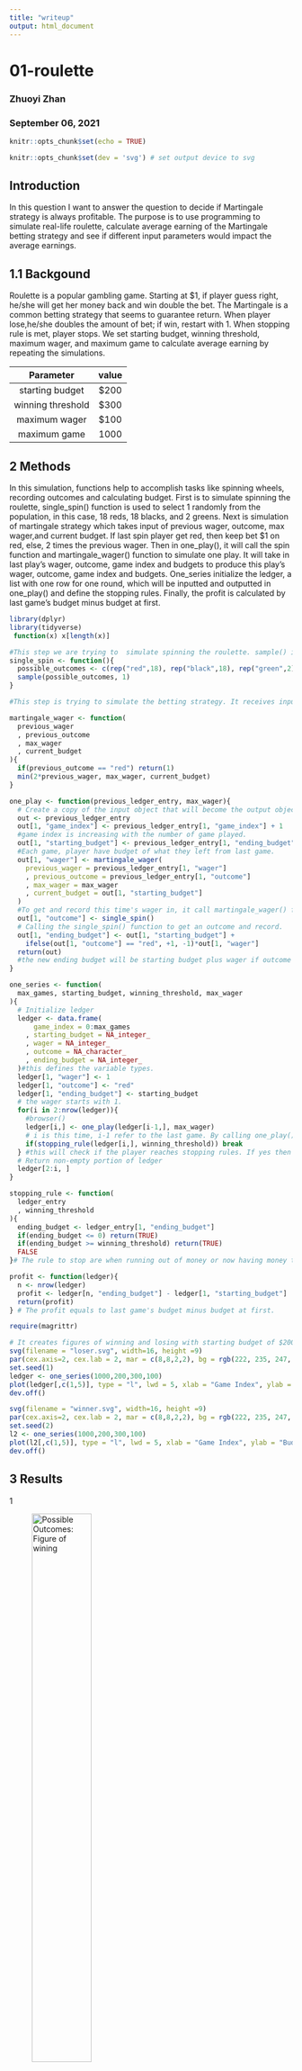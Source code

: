 ```yaml
---
title: "writeup"
output: html_document
---
```

# 01-roulette
### Zhuoyi Zhan
### September 06, 2021



```r
knitr::opts_chunk$set(echo = TRUE)

knitr::opts_chunk$set(dev = 'svg') # set output device to svg
```

## Introduction

In this question I want to answer the question to decide if Martingale strategy is always profitable. The purpose is to use programming to simulate real-life roulette, calculate average earning of the Martingale betting strategy and see if different input parameters would impact the average earnings. 

## 1.1 Backgound

Roulette is a popular gambling game. Starting at $1, if player guess right, he/she will get her money back and win double the bet. The Martingale is a common betting strategy that seems to guarantee return. When player lose,he/she doubles the amount of bet; if win, restart with 1. When stopping rule is met, player stops. We set starting budget, winning threshold, maximum wager, and maximum game to calculate average earning by repeating the simulations.

| Parameter         | value | 
|:-----------------:|:-----:|
| starting budget   |  $200 |
| winning threshold |  $300 |
| maximum wager     |  $100 |
| maximum game      |  1000 |


## 2 Methods

In this simulation, functions help to accomplish tasks like spinning wheels, recording outcomes and calculating budget. 
First is to simulate spinning the roulette, single_spin() function is used to select 1 randomly from the population, in this case, 18 reds, 18 blacks, and 2 greens. 
Next is simulation of martingale strategy which takes input of previous wager, outcome, max wager,and current budget. If last spin player get red, then keep bet $1 on red, else, 2 times the previous wager. 
Then in one_play(), it will call the spin function and martingale_wager() function to simulate one play. It will take in last play's wager, outcome, game index and budgets to produce this play's wager, outcome, game index and budgets. 
One_series initialize the ledger, a list with one row for one round, which will be inputted and outputted in one_play() and define the stopping rules. Finally, the profit is calculated by last game's budget minus budget at first.
 
```r
library(dplyr)
library(tidyverse)
 function(x) x[length(x)] 
```

```r
#This step we are trying to  simulate spinning the roulette. sample() is a function can take a random sample from the data object. In this case, yield a result from 18 red, 18 black, and 2 green
single_spin <- function(){
  possible_outcomes <- c(rep("red",18), rep("black",18), rep("green",2))
  sample(possible_outcomes, 1)
}

#This step is trying to simulate the betting strategy. It receives input of previous wager, last spinning result, maximum wager that casino set and how much much player left with. If last spin player get red, then keep bet $1 on red, else, 2 times the previous wager but it should not exceed player's current budget or maximum wager allowed.

martingale_wager <- function(
  previous_wager
  , previous_outcome
  , max_wager
  , current_budget
){
  if(previous_outcome == "red") return(1)
  min(2*previous_wager, max_wager, current_budget)
}

one_play <- function(previous_ledger_entry, max_wager){
  # Create a copy of the input object that will become the output object
  out <- previous_ledger_entry
  out[1, "game_index"] <- previous_ledger_entry[1, "game_index"] + 1
  #game index is increasing with the number of game played. 
  out[1, "starting_budget"] <- previous_ledger_entry[1, "ending_budget"]
  #Each game, player have budget of what they left from last game.
  out[1, "wager"] <- martingale_wager(
    previous_wager = previous_ledger_entry[1, "wager"]
    , previous_outcome = previous_ledger_entry[1, "outcome"]
    , max_wager = max_wager
    , current_budget = out[1, "starting_budget"]
  )
  #To get and record this time's wager in, it call martingale_wager() function with last time's wager, outcomes,max wager and this time's starting budget.
  out[1, "outcome"] <- single_spin()
  # Calling the single_spin() function to get an outcome and record.
  out[1, "ending_budget"] <- out[1, "starting_budget"] + 
    ifelse(out[1, "outcome"] == "red", +1, -1)*out[1, "wager"]
  return(out)
  #the new ending budget will be starting budget plus wager if outcome is red, or minus wager is not red.
}

one_series <- function(
  max_games, starting_budget, winning_threshold, max_wager
){
  # Initialize ledger
  ledger <- data.frame(
      game_index = 0:max_games
    , starting_budget = NA_integer_
    , wager = NA_integer_
    , outcome = NA_character_
    , ending_budget = NA_integer_
  )#this defines the variable types.
  ledger[1, "wager"] <- 1
  ledger[1, "outcome"] <- "red"
  ledger[1, "ending_budget"] <- starting_budget
  # the wager starts with 1.
  for(i in 2:nrow(ledger)){
    #browser()
    ledger[i,] <- one_play(ledger[i-1,], max_wager)
    # i is this time, i-1 refer to the last game. By calling one_play() with last game, this step keeps recording every game played.
    if(stopping_rule(ledger[i,], winning_threshold)) break
  } #this will check if the player reaches stopping rules. If yes then stop.
  # Return non-empty portion of ledger
  ledger[2:i, ]
}

stopping_rule <- function(
  ledger_entry
  , winning_threshold
){
  ending_budget <- ledger_entry[1, "ending_budget"]
  if(ending_budget <= 0) return(TRUE)
  if(ending_budget >= winning_threshold) return(TRUE)
  FALSE
}# The rule to stop are when running out of money or now having money that is equal or more than winning threshold. 

profit <- function(ledger){
  n <- nrow(ledger)
  profit <- ledger[n, "ending_budget"] - ledger[1, "starting_budget"]
  return(profit)
} # The profit equals to last game's budget minus budget at first.

require(magrittr)

# It creates figures of winning and losing with starting budget of $200, winning threshold of $300, maximum 1000 plays and maximum wager of $100
svg(filename = "loser.svg", width=16, height =9)
par(cex.axis=2, cex.lab = 2, mar = c(8,8,2,2), bg = rgb(222, 235, 247, max = 255))
set.seed(1)
ledger <- one_series(1000,200,300,100)
plot(ledger[,c(1,5)], type = "l", lwd = 5, xlab = "Game Index", ylab = "Budget")
dev.off()

svg(filename = "winner.svg", width=16, height =9)
par(cex.axis=2, cex.lab = 2, mar = c(8,8,2,2), bg = rgb(222, 235, 247, max = 255))
set.seed(2)
l2 <- one_series(1000,200,300,100)
plot(l2[,c(1,5)], type = "l", lwd = 5, xlab = "Game Index", ylab = "Budget")
dev.off()
```

## 3 Results

1

![Possible Outcomes: Figure of wining](winner.svg){#id .class width=50% height=50%}

2

![Possible Outcomes: Figure of losing](loser.svg){#id .class width=50% height=50%}
We can see that one can either lose or win with Martingale strategy. Martingale is not 100% profitable.


### Simulation for 1000 times:

This code runs roulette simulation 1000 times and creates a list to store each round's ending budget and compare with the starting budget $200 to get the earning. The ending budget for each round is recorded and we calculate the average earning by get the means of all earning.
```r
# Simulation
walk_out_money <- rep(NA, 1000)
for(j in seq_along(walk_out_money)){
  data = one_series(1000, 200, 300, 100)
  walk_out_money[j] <- (data$ending_budget)[length(data$ending_budget)]
}

# Walk out money distribution
#hist(walk_out_money, breaks = 100)
wom <- data_frame(walk_out_money)
#View(wom)
```

```r
# Walk out money distribution
#hist(walk_out_money, breaks = 100)
wom <- data_frame(walk_out_money)
#View(wom)
g1 <- ggplot(wom,aes(x=walk_out_money))+ geom_histogram(bins=100)
g1
```
During 1000 games, The Roulette player either win $300 or lose all money. The player lose nearly half the times.

```r
# Estimated probability of walking out with extra cash
mean(walk_out_money > 200)

# Estimated earnings
mean(walk_out_money - 200)
```
The probability that player would win $300 is 51.37% and the average earnining for Roulette is -45.8854. So Martingale Startegy is not profitable and resulting in an average loss.


### Change the winning threshold

We run 1000 simulation for different winning threshold, 250, 275,300, 325,350 , and record every game's earning to see what impact winning threshold has on the average earning. 
```r
# Simulation
out <- rep(NA, 5)
win_th <- c(250, 275, 300, 325, 350)
for (i in (1:5)){
  walk_out_money <- rep(NA, 1000)
  for(j in seq_along(walk_out_money)){
    data = one_series(1000, 200, win_th[i], 100)
  walk_out_money[j] <- (data$ending_budget)[length(data$ending_budget)]
  }
  out[i] <- mean(walk_out_money - 200)
}

# Walk out money distribution
#hist(walk_out_money, breaks = 100)
```

```r
plot(win_th, out)
```

From the above figures, we can see the impact of changing winning threshold from 250 to 350. A lower threshold results in higher walk out money and higher threshold results in a lower walk out budget. So winning threshold has an impact on average earning.

### Average Numbers of Plays

This code creates a list to store how many games are played in each round and there are 1000 rounds and we calculate the average number of play by getting the means of all rounds.
```r
game_num <- rep(NA, 1000)
for(j in seq_along(game_num)){
  data = one_series(1000, 200, 300, 100)
  game_num[j] <- (data$game_index)[length(data$game_index)]
}

hist(game_num, breaks = 100)
mean(game_num)
```
This is the distribution of the average played game. The average number of plays is 206.884.


### Limitation & Simplication

This simulation is done by computer and does not 100% replicate real-life gambling. People do not follow the stopping rules. For example, people will not stop at winning threshold for they believe in luck. Or casino will not set $100 has maximum wager. These are the uncertain factor of the simulation.


## 4 Conclusions

By changing the input parameter and repeatedly simulate, we find that Martingale betting strategy does not guarantee earnings. A player can reach winning threshold or lose all money. The average earning is negative in this 1000 simulation. So this strategy is not always profitable.  And changing winning threshold shows a higher threshold results in a lower walk out budget. 
